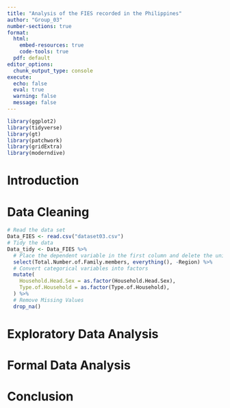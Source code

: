 ---
title: "Analysis of the FIES recorded in the Philippines"
author: "Group_03"
number-sections: true
format: 
  html:
    embed-resources: true
    code-tools: true
  pdf: default
editor_options: 
  chunk_output_type: console
execute:
  echo: false
  eval: true
  warning: false
  message: false
---

```{r}
library(ggplot2)
library(tidyverse)
library(gt)
library(patchwork)
library(gridExtra)
library(moderndive)
```

# Introduction

# Data Cleaning

```{r}
# Read the data set
Data_FIES <- read.csv("dataset03.csv")
# Tidy the data
Data_tidy <- Data_FIES %>%
  # Place the dependent variable in the first column and delete the unique value
  select(Total.Number.of.Family.members, everything(), -Region) %>%
  # Convert categorical variables into factors
  mutate(
    Household.Head.Sex = as.factor(Household.Head.Sex),
    Type.of.Household = as.factor(Type.of.Household),
  ) %>%
  # Remove Missing Values
  drop_na()

```

# Exploratory Data Analysis

# Formal Data Analysis

# Conclusion
